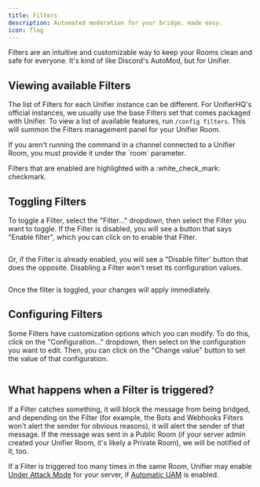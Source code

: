 ```yaml
---
title: Filters
description: Automated moderation for your bridge, made easy.
icon: flag
---
```


Filters are an intuitive and customizable way to keep your Rooms clean and safe for everyone. It's kind of like Discord's AutoMod, but for Unifier.

## Viewing available Filters

The list of Filters for each Unifier instance can be different. For UnifierHQ's official instances, we usually use the base Filters set that comes packaged with Unifier. To view a list of available features, run `/config filters`. This will summon the Filters management panel for your Unifier Room.

<Info>
If you aren't running the command in a channel connected to a Unifier Room, you must provide it under the `room` parameter.
</Info>

<img src="../../assets/images/image%20(17).png" alt="" />

Filters that are enabled are highlighted with a :white\_check\_mark: checkmark.

## Toggling Filters

To toggle a Filter, select the "Filter..." dropdown, then select the Filter you want to toggle. If the Filter is disabled, you will see a button that says "Enable filter", which you can click on to enable that Filter.

<img src="../../assets/images/image%20(18).png" alt="" />

Or, if the Filter is already enabled, you will see a "Disable filter' button that does the opposite. Disabling a Filter won't reset its configuration values.

<img src="../../assets/images/image%20(19).png" alt="" />

Once the filter is toggled, your changes will apply immediately.

## Configuring Filters

Some Filters have customization options which you can modify. To do this, click on the "Configuration..." dropdown, then select on the configuration you want to edit. Then, you can click on the "Change value" button to set the value of that configuration.

<img src="../../assets/images/image%20(20).png" alt="" />

## What happens when a Filter is triggered?

If a Filter catches something, it will block the message from being bridged, and depending on the Filter (for example, the Bots and Webhooks Filters won't alert the sender for obvious reasons), it will alert the sender of that message. If the message was sent in a Public Room (if your server admin created your Unifier Room, it's likely a Private Room), we will be notified of it, too.

If a Filter is triggered too many times in the same Room, Unifier may enable [Under Attack Mode](under-attack-mode.md) for your server, if [Automatic UAM](under-attack-mode.md#automatic-uam) is enabled.
